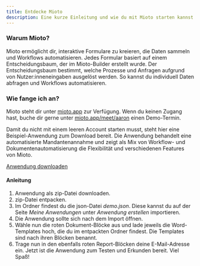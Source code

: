 ```yaml
---
title: Entdecke Mioto
description: Eine kurze Einleitung und wie du mit Mioto starten kannst.
---
```


### Warum Mioto?

Mioto ermöglicht dir, interaktive Formulare zu kreieren, die Daten sammeln und Workflows automatisieren. Jedes Formular basiert auf einem Entscheidungsbaum, der im Mioto-Builder erstellt wurde. Der Entscheidungsbaum bestimmt, welche Prozesse und Anfragen aufgrund von Nutzer:inneneingaben ausgelöst werden. So kannst du individuell Daten abfragen und Workflows automatisieren.

### Wie fange ich an?

Mioto steht dir unter [mioto.app](https://mioto.app "mioto.app") zur Verfügung. Wenn du keinen Zugang hast, buche dir gerne unter [mioto.app/meet/aaron](https://mioto.app/meet/aaron "mioto.app/meet/aaron") einen Demo-Termin.

Damit du nicht mit einem leeren Account starten musst, steht hier eine Beispiel-Anwendung zum Download bereit. Die Anwendung behandelt eine automatisierte Mandantenannahme und zeigt als Mix von Workflow- und Dokumentenautomatisierung die Flexibilität und verschiedenen Features von Mioto.

[Anwendung downloaden](../assets/demo.zip)

#### Anleitung

1. Anwendung als zip-Datei downloaden.
2. zip-Datei entpacken.
3. Im Ordner findest du die json-Datei *demo.json*. Diese kannst du auf der Seite *Meine Anwendungen* unter *Anwendung erstellen* importieren.
4. Die Anwendung sollte sich nach dem Import öffnen. 
5. Wähle nun die roten Dokument-Blöcke aus und lade jeweils die Word-Templates hoch, die du im entpackten Ordner findest. Die Templates sind nach ihren Blöcken benannt.
6. Trage nun in den ebenfalls roten Report-Blöcken deine E-Mail-Adresse ein. Jetzt ist die Anwendung zum Testen und Erkunden bereit. Viel Spaß!


